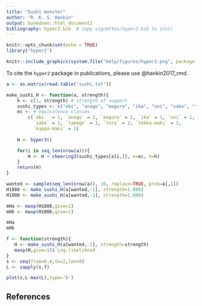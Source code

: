 ```yaml
---
title: "Sushi monster"
author: "R. K. S. Hankin"
output: bookdown::html_document2
bibliography: hyper2.bib  # copy vignettes/hyper2.bib to inst/
---
```


```r
knitr::opts_chunk$set(echo = TRUE)
library("hyper2")
```

```r
knitr::include_graphics(system.file("help/figures/hyper2.png", package = "hyper2"))
```

To cite the `hyper2` package in publications, please use @hankin2017_rmd.



```r
a <- as.matrix(read.table("sushi.txt"))
```

```r
make_sushi_H <- function(a, strength){
    h <- c(1, strength) # strength of support
    sushi_types <- c("ebi", "anago", "maguro", "ika", "uni", "sake", "tamago", "toro", "tekka", "kappa")
    ec <- # equivalence classes
        c(`ebi`  = 1, `anago` = 2, `maguro` = 1, `ika` = 1, `uni` = 1,
          `sake` = 1, `tamago` = 1, `toro` = 2, `tekka-maki` = 2,
          `kappa-maki` = 1)
    
    H <- hyper3()

    for(i in seq_len(nrow(a))){
        H <- H + cheering3(sushi_types[a[i,]], e=ec, h=h)
    }
    return(H)
}
```

```r
wanted <- sample(seq_len(nrow(a)), 10, replace=TRUE, prob=a[,1])
H1888 <- make_sushi_H(a[wanted,-1], strength=1.888)
H1000 <- make_sushi_H(a[wanted,-1], strength=1.000)
```


```r
mHa <- maxp(H1888,give=1)
mHb <- maxp(H1000,give=1)
```


```r
mHa
mHb
```


```r
f <- function(strength){
   H <- make_sushi_H(a[wanted,-1], strength=strength)
   maxp(H,give=1)$`Log-likelihood`
}
s <- seq(from=0.4,to=2,len=8)
L <- sapply(s,f)
```


```r
plot(s,L-max(L),type='b')
```


## References {-}
